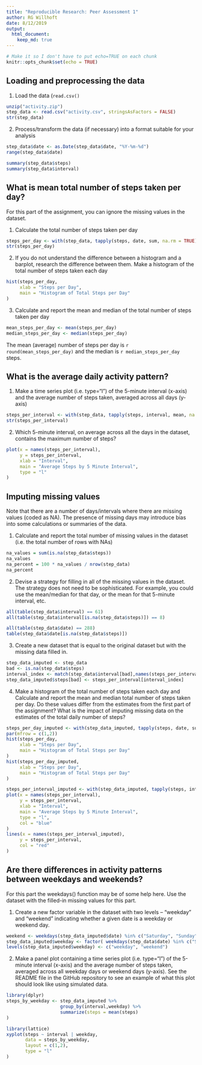 ```yaml
---
title: "Reproducible Research: Peer Assessment 1"
author: RG Willhoft
date: 8/12/2019
output: 
  html_document:
    keep_md: true
---
```


```r
# Make it so I don't have to put echo=TRUE on each chunk
knitr::opts_chunk$set(echo = TRUE)
```


## Loading and preprocessing the data

1. Load the data (`read.csv()`

```r
unzip("activity.zip")
step_data <- read.csv("activity.csv", stringsAsFactors = FALSE)
str(step_data)
```

2. Process/transform the data (if necessary) into a format suitable for your analysis

```r
step_data$date <- as.Date(step_data$date, "%Y-%m-%d")
range(step_data$date)
```

```r
summary(step_data$steps)
summary(step_data$interval)
```

## What is mean total number of steps taken per day?

For this part of the assignment, you can ignore the missing values in the dataset.

1. Calculate the total number of steps taken per day

```r
steps_per_day <- with(step_data, tapply(steps, date, sum, na.rm = TRUE))
str(steps_per_day)
```

2. If you do not understand the difference between a histogram and a barplot, research the difference between them. Make a histogram of the total number of steps taken each day

```r
hist(steps_per_day,
     xlab = "Steps per Day",
     main = "Histogram of Total Steps per Day"
)
```

3. Calculate and report the mean and median of the total number of steps taken per day

```r
mean_steps_per_day <- mean(steps_per_day)
median_steps_per_day <- median(steps_per_day)
```

The mean (average) number of steps per day is `r round(mean_steps_per_day)` 
and the median is `r median_steps_per_day` steps.


## What is the average daily activity pattern?

1. Make a time series plot (i.e. \color{red}{\verb|type = "l"|}type="l") of the 5-minute interval (x-axis) and the average number of steps taken, averaged across all days (y-axis)

```r
steps_per_interval <- with(step_data, tapply(steps, interval, mean, na.rm = TRUE))
str(steps_per_interval)
```

2. Which 5-minute interval, on average across all the days in the dataset, contains the maximum number of steps?

```r
plot(x = names(steps_per_interval),
     y = steps_per_interval,
     xlab = "Interval",
     main = "Average Steps by 5 Minute Interval",
     type = "l"
)
```

## Imputing missing values

Note that there are a number of days/intervals where there are missing values (coded as NA). The presence of missing days may introduce bias into some calculations or summaries of the data.

1. Calculate and report the total number of missing values in the dataset (i.e. the total number of rows with \color{red}{\verb|NA|}NAs)

```r
na_values = sum(is.na(step_data$steps))
na_values
na_percent = 100 * na_values / nrow(step_data)
na_percent
```

2. Devise a strategy for filling in all of the missing values in the dataset. The strategy does not need to be sophisticated. For example, you could use the mean/median for that day, or the mean for that 5-minute interval, etc.

<!-- Note you can remove head from these to see all the data --->

```r
all(table(step_data$interval) == 61)
all(table(step_data$interval[is.na(step_data$steps)]) == 8)
```

```r
all(table(step_data$date) == 288)
table(step_data$date[is.na(step_data$steps)])
```

3. Create a new dataset that is equal to the original dataset but with the missing data filled in.

```r
step_data_imputed <- step_data
bad <- is.na(step_data$steps)
interval_index <- match(step_data$interval[bad],names(steps_per_interval))
step_data_imputed$steps[bad] <- steps_per_interval[interval_index] 
```


4. Make a histogram of the total number of steps taken each day and Calculate and report the mean and median total number of steps taken per day. Do these values differ from the estimates from the first part of the assignment? What is the impact of imputing missing data on the estimates of the total daily number of steps?


```r
steps_per_day_imputed <- with(step_data_imputed, tapply(steps, date, sum, na.rm = TRUE))
par(mfrow = c(1,2))
hist(steps_per_day,
     xlab = "Steps per Day",
     main = "Histogram of Total Steps per Day"
)
hist(steps_per_day_imputed,
     xlab = "Steps per Day",
     main = "Histogram of Total Steps per Day"
)
```

```r
steps_per_interval_imputed <- with(step_data_imputed, tapply(steps, interval, mean, na.rm = TRUE))
plot(x = names(steps_per_interval),
     y = steps_per_interval,
     xlab = "Interval",
     main = "Average Steps by 5 Minute Interval",
     type = "l",
     col = "blue"
)
lines(x = names(steps_per_interval_imputed),
     y = steps_per_interval,
     col = "red"
)
```

## Are there differences in activity patterns between weekdays and weekends?

For this part the weekdays() function may be of some help here. Use the dataset with the filled-in missing values for this part.

1. Create a new factor variable in the dataset with two levels – “weekday” and “weekend” indicating whether a given date is a weekday or weekend day.

```r
weekend <- weekdays(step_data_imputed$date) %in% c("Saturday", "Sunday")
step_data_imputed$weekday <- factor( weekdays(step_data$date) %in% c("Saturday", "Sunday") )
levels(step_data_imputed$weekday) <- c("weekday", "weekend")
```


2. Make a panel plot containing a time series plot (i.e. \color{red}{\verb|type = "l"|}type="l") of the 5-minute interval (x-axis) and the average number of steps taken, averaged across all weekday days or weekend days (y-axis). See the README file in the GitHub repository to see an example of what this plot should look like using simulated data.

```r
library(dplyr)
steps_by_weekday <- step_data_imputed %>%
                    group_by(interval,weekday) %>%
                    summarize(steps = mean(steps)
)

library(lattice)
xyplot(steps ~ interval | weekday, 
       data = steps_by_weekday, 
       layout = c(1,2),
       type = "l"
)
```

